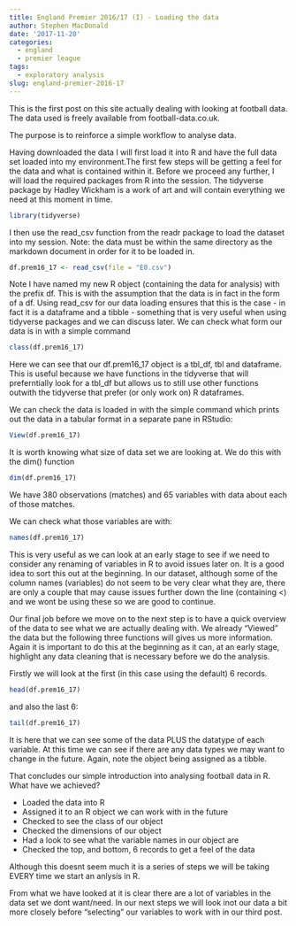 ```yaml
---
title: England Premier 2016/17 (I) - Loading the data
author: Stephen MacDonald
date: '2017-11-20'
categories:
  - england
  - premier league
tags:
  - exploratory analysis
slug: england-premier-2016-17
---
```


This is the first post on this site actually dealing with looking at football data. The data used is freely available from football-data.co.uk. 

The purpose is to reinforce a simple workflow to analyse data.

Having downloaded the data I will first load it into R and have the full data set loaded into my environment.The first few steps will be getting a feel for the data and what is contained within it. Before we proceed any further, I will load the required packages from R into the session. The tidyverse package by Hadley Wickham is a work of art and will contain everything we need at this moment in time.

```r
library(tidyverse)
```
I then use the read_csv function from the readr package to load the dataset into my session. Note: the data must be within the same directory as the markdown document in order for it to be loaded in.

```r
df.prem16_17 <- read_csv(file = "E0.csv")
```
Note I have named my new R object (containing the data for analysis) with the prefix df. This is with the assumption that the data is in fact in the form of a df. Using read_csv for our data loading ensures that this is the case - in fact it is a dataframe and a tibble - something that is very useful when using tidyverse packages and we can discuss later. We can check what form our data is in with a simple command

```r
class(df.prem16_17)
```
Here we can see that our df.prem16_17 object is a tbl_df, tbl and dataframe. This is useful because we have functions in the tidyverse that will preferntially look for a tbl_df but allows us to still use other functions outwith the tidyverse that prefer (or only work on) R dataframes.

We can check the data is loaded in with the simple command which prints out the data in a tabular format in a separate pane in RStudio:

```r
View(df.prem16_17)
```
It is worth knowing what size of data set we are looking at. We do this with the dim() function
```r
dim(df.prem16_17)
```
We have 380 observations (matches) and 65 variables with data about each of those matches.

We can check what those variables are with:

```r
names(df.prem16_17)
```
This is very useful as we can look at an early stage to see if we need to consider any renaming of variables in R to avoid issues later on. It is a good idea to sort this out at the beginning. In our dataset, although some of the column names (variables) do not seem to be very clear what they are, there are only a couple that may cause issues further down the line (containing <) and we wont be using these so we are good to continue.

Our final job before we move on to the next step is to have a quick overview of the data to see what we are actually dealing with. We already "Viewed" the data but the following three functions will gives us more information. Again it is important to do this at the beginning as it can, at an early stage, highlight any data cleaning that is necessary before we do the analysis.

Firstly we will look at the first (in this case using the default) 6 records.

```r
head(df.prem16_17)
```

and also the last 6:

```r
tail(df.prem16_17)
```
It is here that we can see some of the data PLUS the datatype of each variable. At this time we can see if there are any data types we may want to change in the future. Again, note the object being assigned as a tibble.

That concludes our simple introduction into analysing football data in R. What have we achieved?

* Loaded the data into R
* Assigned it to an R object we can work with in the future
* Checked to see the class of our object
* Checked the dimensions of our object
* Had a look to see what the variable names in our object are
* Checked the top, and bottom, 6 records to get a feel of the data

Although this doesnt seem much it is a series of steps we will be taking EVERY time we start an anlysis in R.

From what we have looked at it is clear there are a lot of variables in the data set we dont want/need. In our next steps we will look inot our data a bit more closely before "selecting" our variables to work with in our third post. 


